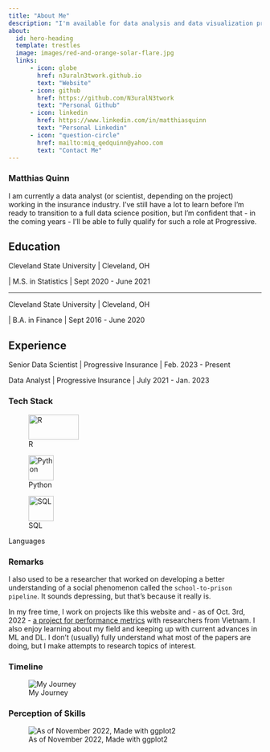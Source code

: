 ---
title: "About Me"
description: "I'm available for data analysis and data visualization projects."
about:
  id: hero-heading
  template: trestles
  image: images/red-and-orange-solar-flare.jpg
  links:
      - icon: globe
        href: n3uraln3twork.github.io
        text: "Website"
      - icon: github
        href: https://github.com/N3uralN3twork
        text: "Personal Github"
      - icon: linkedin
        href: https://www.linkedin.com/in/matthiasquinn
        text: "Personal Linkedin"
      - icon: "question-circle"
        href: mailto:miq_qedquinn@yahoo.com
        text: "Contact Me"
---

### Matthias Quinn

::: {#hero-heading}
I am currently a data analyst (or scientist, depending on the project) working in the insurance industry. I've still have a lot to learn before I'm ready to transition to a full data science position, but I'm confident that - in the coming years - I'll be able to fully qualify for such a role at Progressive.

## Education

Cleveland State University \| Cleveland, OH

\| M.S. in Statistics \| Sept 2020 - June 2021

------------------------------------------------------------------------

Cleveland State University \| Cleveland, OH

\| B.A. in Finance \| Sept 2016 - June 2020

## Experience

Senior Data Scientist \| Progressive Insurance \| Feb. 2023 - Present

Data Analyst \| Progressive Insurance \| July 2021 - Jan. 2023
:::

### Tech Stack

::: {#fig-languages layout-ncol="3"}
![R](images/RStudio-Logo-Flat.png){width="100" height="50"}

![Python](images/Python-logo-notext.svg.png){width="50"}

![SQL](images/SQL-Logo-with-Database.png){width="50"}

Languages
:::

### Remarks

I also used to be a researcher that worked on developing a better understanding of a social phenomenon called the `school-to-prison pipeline`. It sounds depressing, but that's because it really is.

In my free time, I work on projects like this website and - as of Oct. 3rd, 2022 - [a project for performance metrics](https://github.com/thieu1995/permetrics) with researchers from Vietnam. I also enjoy learning about my field and keeping up with current advances in ML and DL. I don't (usually) fully understand what most of the papers are doing, but I make attempts to research topics of interest.

### Timeline

![My Journey](images/MyTimeline.png){fig-align="center"}

### Perception of Skills

![As of November 2022, Made with ggplot2](images/SkillsGraph.png){fig-align="center"}
